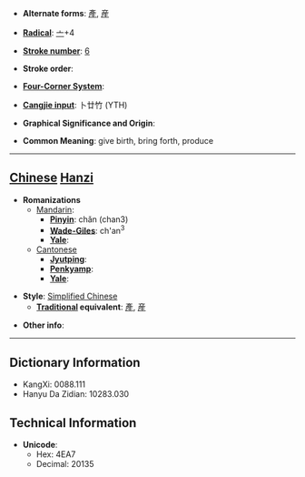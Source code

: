 * '''Alternate forms''': [[產]], [[産]]

* '''[[Wiktionary:Chinese radical index| Radical]]''': [[Wiktionary:Chinese radical index 亠|亠]]+4

* '''[[Wiktionary:Chinese total strokes index|Stroke number]]''': [[Wiktionary:Chinese total strokes index 6|6]]

* '''Stroke order''': 

* '''[[Wiktionary:Chinese four corner index|Four-Corner System]]''': 

* '''[[Wiktionary:Chinese Cangjie index|Cangjie input]]''': 卜廿竹 (YTH)

* '''Graphical Significance and Origin''': 

* '''Common Meaning''': give birth, bring forth, produce

----

== [[Chinese]] [[Hanzi]] ==

* '''Romanizations'''
** [[Mandarin]]:
*** '''[[Pinyin]]''': chǎn (chan3)
*** '''[[Wade-Giles]]''': ch'an<sup>3</sup>
*** '''[[Yale]]''': 
**[[Cantonese]]
***'''[[Jyutping]]''':
***'''[[Penkyamp]]''': 
***'''[[Yale]]''': 

* '''Style''': [[Simplified Chinese]] 
** '''[[Traditional Chinese|Traditional]] equivalent''': [[產]], [[産]]

* '''Other info''': 

----

== Dictionary Information ==

* KangXi: 0088.111
* Hanyu Da Zidian: 10283.030

== Technical Information ==

* '''Unicode''':
** Hex: 4EA7
** Decimal: 20135